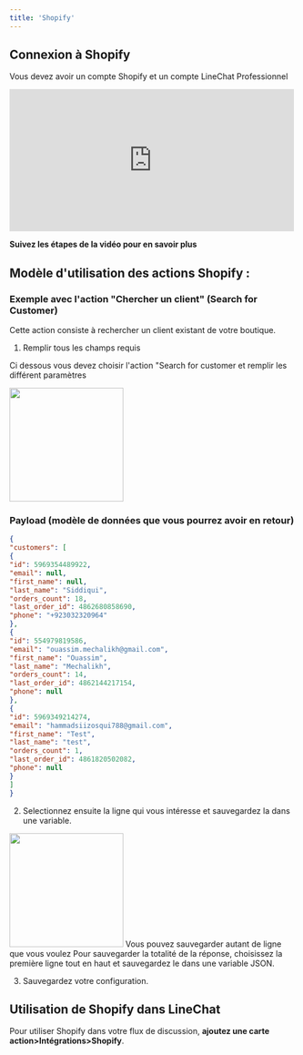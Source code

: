 ```yaml
---
title: 'Shopify'
---
```

## Connexion à Shopify
<Info>Vous devez avoir un compte Shopify et un compte LineChat Professionnel</Info>
<iframe width="500" height="250" src="https://www.youtube.com/embed/IuEP5gG8Elw" title="Connecter Shopify à son chatbot LineChat - Tutoriel en français" frameborder="0" allow="accelerometer; autoplay; clipboard-write; encrypted-media; gyroscope; picture-in-picture; web-share" referrerpolicy="strict-origin-when-cross-origin" allowfullscreen></iframe>

**Suivez les étapes de la vidéo pour en savoir plus**

## Modèle d'utilisation des actions Shopify : 

### Exemple avec l'action "Chercher un client" (Search for Customer)

Cette action consiste à rechercher un client existant de votre boutique.

1. Remplir tous les champs requis

Ci dessous vous devez choisir l'action "Search for customer et remplir les différent paramètres

<img height="200" src="https://res.cloudinary.com/dfp1qo2jy/image/upload/v1711635899/SCR-20240328-noju_gahvra.png" />

### Payload (modèle de données que vous pourrez avoir en retour)

```json
{
"customers": [
{
"id": 5969354489922,
"email": null,
"first_name": null,
"last_name": "Siddiqui",
"orders_count": 18,
"last_order_id": 4862680858690,
"phone": "+923032320964"
},
{
"id": 554979819586,
"email": "ouassim.mechalikh@gmail.com",
"first_name": "Ouassim",
"last_name": "Mechalikh",
"orders_count": 14,
"last_order_id": 4862144217154,
"phone": null
},
{
"id": 5969349214274,
"email": "hammadsiizosqui788@gmail.com",
"first_name": "Test",
"last_name": "test",
"orders_count": 1,
"last_order_id": 4861820502082,
"phone": null
}
]
}

```

2. Selectionnez ensuite la ligne qui vous intéresse et sauvegardez la dans une variable. 
<img height="200" src="https://res.cloudinary.com/dfp1qo2jy/image/upload/v1718724404/SCR-20240618-pglo_xdnpyq.png" />
<Info>
Vous pouvez sauvegarder autant de ligne que vous voulez
</Info>

<Info>
Pour sauvegarder la totalité de la réponse, choisissez la première ligne tout en haut et sauvegardez le dans une variable JSON.
</Info>



3. Sauvegardez votre configuration.


## Utilisation de Shopify dans LineChat

Pour utiliser Shopify dans votre flux de discussion, **ajoutez une carte action>Intégrations>Shopify**.

<CardGroup cols={2}>
  <Card title="Clients" icon="square-1" href="soon.mdx">

  </Card>
  <Card title="Produits" icon="square-2" href="soon.mdx">
 
  </Card>
  <Card title="Commandes" icon="square-3" href="soon.mdx">
 
  </Card>
  <Card title="Ecommerce" icon="square-4" href="soon.mdx">
    
  </Card>
   <Card title="Meta Fiels" icon="square-3" href="soon.mdx">
   
  </Card>
  <Card title="Déclencheurs" icon="square-4" href="soon.mdx">
   
  </Card>
</CardGroup>


